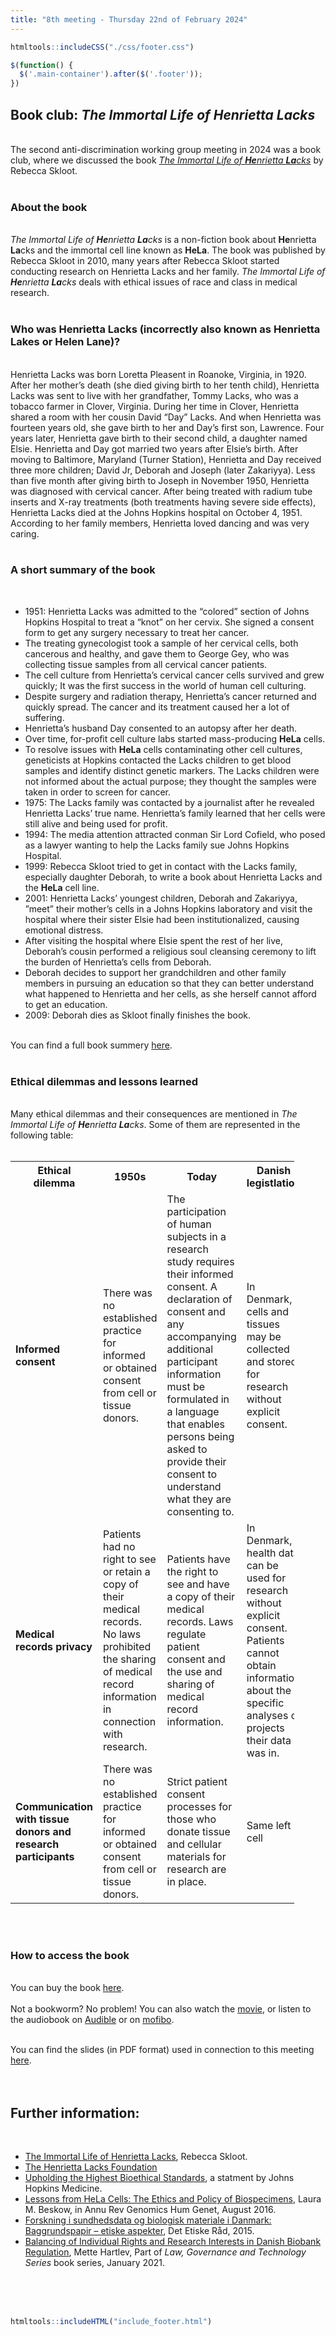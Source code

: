 ```yaml
---
title: "8th meeting - Thursday 22nd of February 2024"
---
```


```r
htmltools::includeCSS("./css/footer.css")
```

```js
$(function() {
  $('.main-container').after($('.footer'));
})
```

## Book club: _The Immortal Life of <b>He</b>nrietta <b>La</b>cks_
<br>
The second anti-discrimination working group meeting in 2024 was a book club, where we discussed the book <a href="https://rebeccaskloot.com/the-immortal-life/about-the-book/" target="_blank" rel="noopener noreferrer" title="The Immortal Life of Henrietta Lacks">_The Immortal Life of <b>He</b>nrietta <b>La</b>cks_</a> by Rebecca Skloot.
<br><br>

### About the book
<br>
_The Immortal Life of <b>He</b>nrietta <b>La</b>cks_ is a non-fiction book about <b>He</b>nrietta <b>La</b>cks and the immortal cell line known as <b>HeLa</b>. The book was published by Rebecca Skloot in 2010, many years after Rebecca Skloot started conducting research on Henrietta Lacks and her family. _The Immortal Life of <b>He</b>nrietta <b>La</b>cks_ deals with ethical issues of race and class in medical research.
<br><br>

### Who was Henrietta Lacks (incorrectly also known as Henrietta Lakes or Helen Lane)?
<br>
Henrietta Lacks was born Loretta Pleasent in Roanoke, Virginia, in 1920. After her mother's death (she died giving birth to her tenth child), Henrietta Lacks was sent to live with her grandfather, Tommy Lacks, who was a tobacco farmer in Clover, Virginia. During her time in Clover, Henrietta shared a room with her cousin David "Day" Lacks. And when Henrietta was fourteen years old, she gave birth to her and Day's first son, Lawrence. Four years later, Henrietta gave birth to their second child, a daughter named Elsie. Henrietta and Day got married two years after Elsie's birth.
After moving to Baltimore, Maryland (Turner Station), Henrietta and Day received three more children; David Jr, Deborah and Joseph (later Zakariyya). Less than five month after giving birth to Joseph in November 1950, Henrietta was diagnosed with cervical cancer. After being treated with radium tube inserts and X-ray treatments (both treatments having severe side effects), Henrietta Lacks died at the Johns Hopkins hospital on October 4, 1951.
<br>
According to her family members, Henrietta loved dancing and was very caring. 
<br><br>

### A short summary of the book
<br>

* 1951: Henrietta Lacks was admitted to the “colored” section of Johns Hopkins Hospital to treat a “knot” on her cervix. She signed a consent form to get any surgery necessary to treat her cancer.
* The treating gynecologist took a sample of her cervical cells, both cancerous and healthy, and gave them to George Gey, who was collecting tissue samples from all cervical cancer patients.
* The cell culture from Henrietta’s cervical cancer cells survived and grew quickly; It was the first success in the world of human cell culturing.
* Despite surgery and radiation therapy, Henrietta’s cancer returned and quickly spread. The cancer and its treatment caused her a lot of suffering.
* Henrietta’s husband Day consented to an autopsy after her death.
* Over time, for-profit cell culture labs started mass-producing <b>HeLa</b> cells.
* To resolve issues with <b>HeLa</b> cells contaminating other cell cultures, geneticists at Hopkins contacted the Lacks children to get blood samples and identify distinct genetic markers. The Lacks children were not informed about the actual purpose; they thought the samples were taken in order to screen for cancer.
* 1975: The Lacks family was contacted by a journalist after he revealed Henrietta Lacks’ true name. Henrietta's family learned that her cells were still alive and being used for profit.
* 1994: The media attention attracted conman Sir Lord Cofield, who posed as a lawyer wanting to help the Lacks family sue Johns Hopkins Hospital.
* 1999: Rebecca Skloot tried to get in contact with the Lacks family, especially daughter Deborah, to write a book about Henrietta Lacks and the <b>HeLa</b> cell line.
* 2001: Henrietta Lacks' youngest children, Deborah and Zakariyya, ”meet” their mother’s cells in a Johns Hopkins laboratory and visit the hospital where their sister Elsie had been institutionalized, causing emotional distress.
* After visiting the hospital where Elsie spent the rest of her live, Deborah's cousin performed a religious soul cleansing ceremony to lift the burden of Henrietta’s cells from Deborah.
* Deborah decides to support her grandchildren and other family members in pursuing an education so that they can better understand what happened to Henrietta and her cells, as she herself cannot afford to get an education.
* 2009: Deborah dies as Skloot finally finishes the book.

<br>
You can find a full book summery <a href="https://www.sparknotes.com/lit/immortal-life/summary/" target="_blank" rel="noopener noreferrer" title="The Immortal Life of Henrietta Lacks Full Book Summary">here</a>.
<br><br>

### Ethical dilemmas and lessons learned
<br>
Many ethical dilemmas and their consequences are mentioned in  _The Immortal Life of <b>He</b>nrietta <b>La</b>cks_. Some of them are represented in the following table:
<br><br>

<table style="width:90%;border-spacing:20px">
  <tr>
    <th style="width:20%">Ethical dilemma</th>
    <th style="width:26%">1950s</th>
    <th style="width:26%">Today</th>
    <th>Danish legistlation</th>
  </tr>
  <tr>
    <td>__Informed consent__</td> <!-- Table Data (cell) -->
    <td>There was no established practice for informed or obtained consent from cell or tissue donors.</td>
    <td>The participation of human subjects in a research study requires their informed consent. A declaration of consent and any accompanying additional participant information must be formulated in a language that enables persons being asked to provide their consent to understand what they are consenting to.</td>
    <td> In Denmark, cells and tissues may be collected and stored for research without explicit consent.</td>
  </tr>
  <tr>
    <td>__Medical records privacy__</td> <!-- Table Data (cell) -->
    <td>Patients had no right to see or retain a copy of their medical records. No laws prohibited the sharing of medical record information in connection with research.</td>
    <td>Patients have the right to see and have a copy of their medical records. Laws regulate patient consent and the use and sharing of medical record information.</td>
    <td> In Denmark, health data can be used for research without explicit consent. Patients cannot obtain information about the specific analyses or projects their data was in.</td>
  </tr>
  <tr>
    <td>__Communication with tissue donors and research participants__</td> <!-- Table Data (cell) -->
    <td>There was no established practice for informed or obtained consent from cell or tissue donors.</td>
    <td>Strict patient consent processes for those who donate tissue and cellular materials for research are in place.</td>
    <td> Same left cell </td>
  </tr>
</table>

<br><br>

### How to access the book
<br>
You can buy the book <a href="https://www.saxo.com/dk/the-immortal-life-of-henrietta-lacks_rebecca-skloot_paperback_9781400052189" target="_blank" rel="noopener noreferrer" title="The Immortal Life of Henrietta Lacks by Rebecca Skloot">here</a>.
<br><br>
Not a bookworm? No problem! You can also watch the <a href="https://www.imdb.com/title/tt5686132/" target="_blank" rel="noopener noreferrer" title="The Immortal Life of Henrietta Lacks">movie</a>, or listen to the audiobook on <a href="https://www.amazon.com/Immortal-Life-Henrietta-Lacks/dp/B0036UZCRM" target="_blank" rel="noopener noreferrer" title="The Immortal Life of Henrietta Lacks">Audible</a> or on <a href="https://mofibo.com/dk/authors/rebecca-skloot-4268" target="_blank" rel="noopener noreferrer" title="The Immortal Life of Henrietta Lacks">mofibo</a>.
<br><br>

You can find the slides (in PDF format) used in connection to this meeting <a href="Slides/ADWG_meeting8_book_club_HeLa.pdf" target="_blank" rel="noopener noreferrer" title="ADWG meeting - Book club: The Immortal Life of Henrietta Lacks">here</a>.
<br><br><br>

## Further information:
<br>

* <a href="https://rebeccaskloot.com/the-immortal-life/about-the-book/" target="_blank" rel="noopener noreferrer" title="The Immortal Life of Henrietta Lacks by Rebecca Skloot">The Immortal Life of Henrietta Lacks</a>, Rebecca Skloot.
* <a href="http://henriettalacksfoundation.org/" target="_blank" rel="noopener noreferrer" title="The Henrietta Lacks Foundation">The Henrietta Lacks Foundation</a>
* <a href="https://www.hopkinsmedicine.org/henrietta-lacks/upholding-the-highest-bioethical-standards" target="_blank" rel="noopener noreferrer" title="Upholding the highest Bioethical Standards">Upholding the Highest Bioethical Standards</a>, a statment by Johns Hopkins Medicine.
* <a href="https://doi.org/10.1146/annurev-genom-083115-022536" target="_blank" rel="noopener noreferrer" title="Lessons from HeLa Cells: The Ethics and Policy of Biospecimens">Lessons from HeLa Cells: The Ethics and Policy of Biospecimens</a>, Laura M. Beskow, in Annu Rev Genomics Hum Genet, August 2016.
* <a href="https://nationaltcenterforetik.dk/Media/637882233450564012/2015-05-12-Sundhedsdata-etiske-aspekter.pdf" target="_blank" rel="noopener noreferrer" title="Forskning i sundhedsdata og biologisk materiale i Danmark">Forskning i sundhedsdata og biologisk materiale i Danmark: Baggrundspapir – etiske aspekter</a>, Det Etiske Råd, 2015.
* <a href="https://link.springer.com/chapter/10.1007/978-3-030-49388-2_11" target="_blank" rel="noopener noreferrer" title="Balancing of Individual Rights and Research Interests in Danish Biobank Regulation">Balancing of Individual Rights and Research Interests in Danish Biobank Regulation</a>, Mette Hartlev, Part of _Law, Governance and Technology Series_ book series, January 2021.

<br><br><br>

```r
htmltools::includeHTML("include_footer.html")
```
